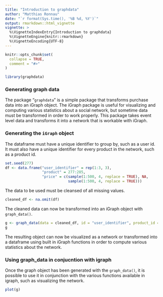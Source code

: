 ```yaml
---
title: "Introduction to graphdata"
author: "Matthias Ronnau"
date: "`r format(Sys.time(), '%B %d, %Y')`"
output: rmarkdown::html_vignette
vignette: >
  %\VignetteIndexEntry{Introduction to graphdata}
  %\VignetteEngine{knitr::rmarkdown}
  %\VignetteEncoding{UTF-8}
---
```


```r
knitr::opts_chunk$set(
  collapse = TRUE,
  comment = "#>"
)
```

```r
library(graphdata)
```

### Generating graph data

The package "`graphdata`" is a simple package that transforms purchase data
into an iGraph object. The iGraph package is useful for visualizing and
computing various statistics about a social network, but sometime data must
be transformed in order to work properly. This package takes event level
data and transforms it into a network that is workable with iGraph.


### Generating the `iGraph` object

The dataframe must have a unique identifier to group by, such as a user id. 
It must also have a unique identifier for every product in the network, 
such as a product id.

```r
set.seed(277)
df <- data.frame("user_identifier" = rep(1:3, 3), 
                 "product" = 277:285, 
                 "price" = c(sample(1:500, 4, replace = TRUE), NA, 
                             sample(1:500, 4, replace = TRUE)))
```

The data to be used must be cleansed of all missing values.

```r
cleaned_df <- na.omit(df)
```

The cleaned data can now be transformed into an iGraph object with `graph_data()`.

```r
g <- graph_data(data = cleaned_df, id = "user_identifier", product_id = "product")
g
```

The resulting object can now be visualized as a network or transformed into a 
dataframe using built in iGraph functions in order to compute various 
statistics about the network.

### Using graph_data in conjucntion with igraph

Once the graph object has been generated with the `graph_data()`, it is 
possible to use it in conjunction with the various functions available in 
igraph, such as visualizing the network.

```r
plot(g)
```



